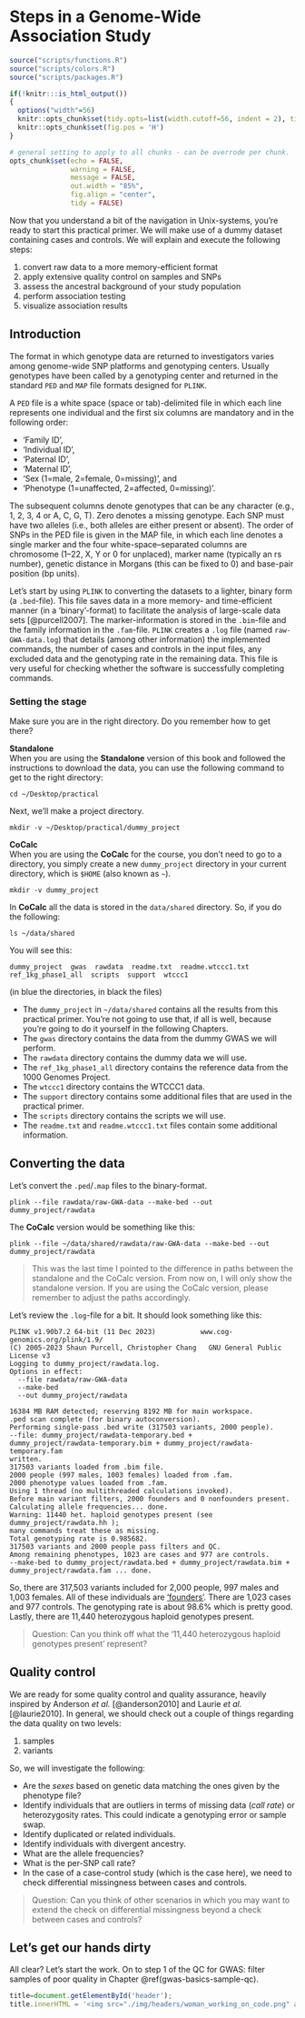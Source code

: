 # Steps in a Genome-Wide Association Study {#gwas-basics}
<!-- ![](./img/_headers/woman_working_on_code.png){width=100%} -->
```r
source("scripts/functions.R")
source("scripts/colors.R")
source("scripts/packages.R")

```

```r
if(!knitr:::is_html_output())
{
  options("width"=56)
  knitr::opts_chunk$set(tidy.opts=list(width.cutoff=56, indent = 2), tidy = TRUE)
  knitr::opts_chunk$set(fig.pos = 'H')
}
```

```r
# general setting to apply to all chunks - can be overrode per chunk.
opts_chunk$set(echo = FALSE, 
               warning = FALSE, 
               message = FALSE, 
               out.width = "85%", 
               fig.align = "center", 
               tidy = FALSE)
```

Now that you understand a bit of the navigation in Unix-systems, you're ready to start this practical primer. We will make use of a dummy dataset containing cases and controls. We will explain and execute the following steps:

1. convert raw data to a more memory-efficient format
2. apply extensive quality control on samples and SNPs
3. assess the ancestral background of your study population
4. perform association testing
5. visualize association results

## Introduction
The format in which genotype data are returned to investigators varies among genome-wide SNP platforms and genotyping centers. Usually genotypes have been called by a genotyping center and returned in the standard `PED` and `MAP` file formats designed for `PLINK`.

A `PED` file is a white space (space or tab)-delimited file in which each line represents one individual and the first six columns are mandatory and in the following order:

- 'Family ID', 
- 'Individual ID', 
- 'Paternal ID', 
- 'Maternal ID', 
- 'Sex (1=male, 2=female, 0=missing)', and 
- 'Phenotype (1=unaffected, 2=affected, 0=missing)'. 

The subsequent columns denote genotypes that can be any character (e.g., 1, 2, 3, 4 or A, C, G, T). Zero denotes a missing genotype. Each SNP must have two alleles (i.e., both alleles are either present or absent). 
The order of SNPs in the PED file is given in the MAP file, in which each line denotes a single marker and the four white-space–separated columns are chromosome (1–22, X, Y or 0 for unplaced), marker name (typically an rs number), genetic distance in Morgans (this can be fixed to 0) and base-pair position (bp units).

Let's start by using `PLINK` to converting the datasets to a lighter, binary form (a `.bed`-file). This file saves data in a more memory- and time-efficient manner (in a 'binary'-format) to facilitate the analysis of large-scale data sets [@purcell2007]. The marker-information is stored in the `.bim`-file and the family information in the `.fam`-file. `PLINK` creates a `.log` file (named `raw-GWA-data.log`) that details (among other information) the implemented commands, the number of cases and controls in the input files, any excluded data and the genotyping rate in the remaining data. This file is very useful for checking whether the software is successfully completing commands.

### Setting the stage

Make sure you are in the right directory. Do you remember how to get there?

**Standalone**</br>
When you are using the **Standalone** version of this book and followed the instructions to download the data, you can use the following command to get to the right directory:

```
cd ~/Desktop/practical
```

Next, we'll make a project directory.

```
mkdir -v ~/Desktop/practical/dummy_project
```

**CoCalc**</br>
When you are using the **CoCalc** for the course, you don't need to go to a directory, you simply create a new `dummy_project` directory in your current directory, which is `$HOME` (also known as `~`).

```
mkdir -v dummy_project
```

In **CoCalc** all the data is stored in the `data/shared` directory. So, if you do the following:

```
ls ~/data/shared
```

You will see this:

```
dummy_project  gwas  rawdata  readme.txt  readme.wtccc1.txt  ref_1kg_phase1_all  scripts  support  wtccc1
```

(in blue the directories, in black the files)

- The `dummy_project` in `~/data/shared` contains all the results from this practical primer. You're not going to use that, if all is well, because you're going to do it yourself in the following Chapters. 
- The `gwas` directory contains the data from the dummy GWAS we will perform. 
- The `rawdata` directory contains the dummy data we will use. 
- The `ref_1kg_phase1_all` directory contains the reference data from the 1000 Genomes Project. 
- The `wtccc1` directory contains the WTCCC1 data. 
- The `support` directory contains some additional files that are used in the practical primer. 
- The `scripts` directory contains the scripts we will use. 
- The `readme.txt` and `readme.wtccc1.txt` files contain some additional information.

## Converting the data

Let's convert the `.ped`/`.map` files to the binary-format.

```
plink --file rawdata/raw-GWA-data --make-bed --out dummy_project/rawdata
```

The **CoCalc** version would be something like this:

```
plink --file ~/data/shared/rawdata/raw-GWA-data --make-bed --out dummy_project/rawdata
```

> This was the last time I pointed to the difference in paths between the standalone and the CoCalc version. From now on, I will only show the standalone version. If you are using the CoCalc version, please remember to adjust the paths accordingly.

Let's review the `.log`-file for a bit. It should look something like this:

```
PLINK v1.90b7.2 64-bit (11 Dec 2023)           www.cog-genomics.org/plink/1.9/
(C) 2005-2023 Shaun Purcell, Christopher Chang   GNU General Public License v3
Logging to dummy_project/rawdata.log.
Options in effect:
  --file rawdata/raw-GWA-data
  --make-bed
  --out dummy_project/rawdata

16384 MB RAM detected; reserving 8192 MB for main workspace.
.ped scan complete (for binary autoconversion).
Performing single-pass .bed write (317503 variants, 2000 people).
--file: dummy_project/rawdata-temporary.bed +
dummy_project/rawdata-temporary.bim + dummy_project/rawdata-temporary.fam
written.
317503 variants loaded from .bim file.
2000 people (997 males, 1003 females) loaded from .fam.
2000 phenotype values loaded from .fam.
Using 1 thread (no multithreaded calculations invoked).
Before main variant filters, 2000 founders and 0 nonfounders present.
Calculating allele frequencies... done.
Warning: 11440 het. haploid genotypes present (see dummy_project/rawdata.hh );
many commands treat these as missing.
Total genotyping rate is 0.985682.
317503 variants and 2000 people pass filters and QC.
Among remaining phenotypes, 1023 are cases and 977 are controls.
--make-bed to dummy_project/rawdata.bed + dummy_project/rawdata.bim +
dummy_project/rawdata.fam ... done.
```

So, there are 317,503 variants included for 2,000 people, 997 males and 1,003 females. All of these individuals are ['founders'](https://www.cog-genomics.org/plink/1.9/filter#nonfounders){target="_blank"}. There are 1,023 cases and 977 controls. The genotyping rate is about 98.6% which is pretty good. Lastly, there are 11,440 heterozygous haploid genotypes present.

> Question: Can you think off what the '11,440 heterozygous haploid genotypes present' represent? 


## Quality control

We are ready for some quality control and quality assurance, heavily inspired by Anderson _et al._ [@anderson2010] and Laurie _et al._ [@laurie2010]. In general, we should check out a couple of things regarding the data quality on two levels:

1) samples
2) variants

So, we will investigate the following:

- Are the *sexes* based on genetic data matching the ones given by the phenotype file?
- Identify individuals that are outliers in terms of missing data (_call rate_) or heterozygosity rates. This could indicate a genotyping error or sample swap.
- Identify duplicated or related individuals.
- Identify individuals with divergent ancestry.
- What are the allele frequencies?
- What is the per-SNP call rate?
- In the case of a case-control study (which is the case here), we need to check differential missingness between cases and controls. 

> Question: Can you think of other scenarios in which you may want to extend the check on differential missingness beyond a check between cases and controls?


## Let's get our hands dirty

All clear? Let's start the work. On to step 1 of the QC for GWAS: filter samples of poor quality in Chapter \@ref(gwas-basics-sample-qc).

```js
title=document.getElementById('header');
title.innerHTML = '<img src="./img/headers/woman_working_on_code.png" alt="GWAS basics">' + title.innerHTML
```
